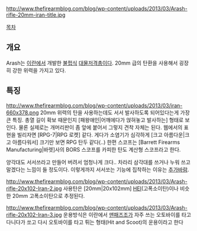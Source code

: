 http://www.thefirearmblog.com/blog/wp-content/uploads/2013/03/Arash-rifle-20mm-iran-title.jpg

[[목차]]

== 개요 ==
Arash는 [[이란]]에서 개발한 [[불펍]]식 [[대물저격총]]이다. 20mm 급의 탄환을 사용해서 굉장히 강한 위력을 가지고 있다.

== 특징 ==
http://www.thefirearmblog.com/blog/wp-content/uploads/2013/03/iran-660x378.png
20mm 위력의 탄을 사용하는데도 서서 발사하도록 되어있다는게 가장 큰 특징. 총열 길이 확보 때문인지 [패왕애인|어깨에다가 얹혀놓고 발사하는] 형태로 보인다. 물론 실제로는 개머리판이 좀 앞에 붙어서 그렇지 견착 자체는 된다. 웹에서의 표현을 빌리자면 [RPG-7|RPG 로켓] 같다. 게다가 소염기가 심각하게 [크고 아름다운|크고 아름다워서] 크기만 보면 RPG 탄두 같다(..) 한편 스코프는 [Barrett Firearms Manufacturing|바렛]사의 BORS 스코프를 카피한 탄도 계산형 스코프라고 한다.

양각대도 서서쓰라고 만들어 버려서 엄청나게 크다.. 차라리 삼각대를 쓰거나 누워 쓰고 말겠다는 느낌이 들 정도이다. 이렇게까지 서서쏘는 기능에 집착하는 이유는 [[추가바람]].

http://www.thefirearmblog.com/blog/wp-content/uploads/2013/03/Arash-rifle-20x102-Iran-2.jpg
사용탄은 [20mm|20x102mm] [[HEI]](고폭소이탄)이나 비슷한 20mm 고폭소이탄으로 추정된다.

http://www.thefirearmblog.com/blog/wp-content/uploads/2013/03/Arash-rifle-20x102-Iran-3.jpg
운용방식은 이란에서 [[맨패즈]]조가 자주 쓰는 오토바이를 타고 다니다가 쏘고 다시 오토바이를 타고 튀는 형태(Hit and Scoot)의 운용이라고 한다
